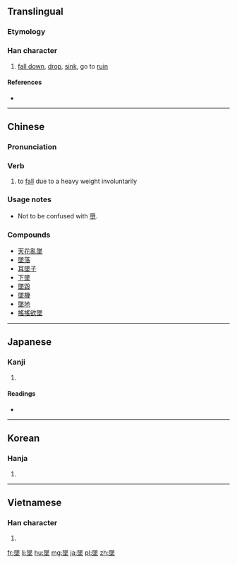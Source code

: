 {{also|坠|墮}}
==Translingual==

===Etymology===
{{Han compound|隊|土|c1=p|c2=s|ls=psc}}

===Han character===
{{Han char|rn=32|rad=土|as=12|sn=15|four=7810<sub>4</sub>|canj=弓人土 (NOG)|ids=⿱[[隊]][[土]]}}

# [[fall down]], [[drop]], [[sink]], go to [[ruin]]

====References====
* {{Han ref|kx=0238.220|dkj=05451|dj=0477.070|hdz=10484.060|uh=589C|ud=22684|bh=BC59|bd=48217}}

----

==Chinese==
{{zh-hanzi-box|[[坠]]|[[墜]]}}

===Pronunciation===
{{zh-pron
|m=zhuì
|c=zeoi6
|cat=v
}}

===Verb===
{{zh-verb}}

# to [[fall]] due to a heavy weight involuntarily

===Usage notes===
* Not to be confused with [[墮]].

===Compounds===
* [[天花亂墜]]
* [[墜落]]
* [[耳墜子]]
* [[下墜]]
* [[墜毀]]
* [[墜機]]
* [[墜地]]
* [[搖搖欲墜]]

----

==Japanese==

===Kanji===
{{ja-kanji|grade=c|rs=土12}}

# {{defn|lang=ja|sort=土12}}

====Readings====
* {{ja-readings|on=[[つい]] (tsui)|kun=[[おちる]] (ochiru)}}

----

==Korean==

===Hanja===
{{ko-hanja|hangeul=추|rv=chu|mr=ch'u}}

# {{defn|lang=ko|sort=土12}}

----

==Vietnamese==

===Han character===
{{vi-hantu|[[trụy]], [[truỵ]], [[đụi]]|rs=土12}}

# {{defn|lang=vi|sort=土12}}

[[fr:墜]]
[[li:墜]]
[[hu:墜]]
[[mg:墜]]
[[ja:墜]]
[[pl:墜]]
[[zh:墜]]